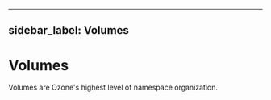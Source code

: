 
---
sidebar_label: Volumes
---

# Volumes


Volumes are Ozone's highest level of namespace organization.

<DocCardList/>
